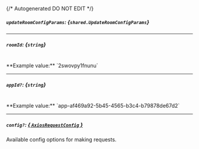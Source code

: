 {/* Autogenerated DO NOT EDIT  */}

##### `updateRoomConfigParams`: *{`shared.UpdateRoomConfigParams`}*
<Collapsible>
    <UpdateRoomConfigParams/>
</Collapsible>

---
##### `roomId`: *{`string`}*
<br/>
**Example value:** `2swovpy1fnunu`

---
##### `appId?`: *{`string`}*
<br/>
**Example value:** `app-af469a92-5b45-4565-b3c4-b79878de67d2`

---
##### `config?`: [*{ `AxiosRequestConfig` }*](https://axios-http.com/docs/req_config)
Available config options for making requests.


